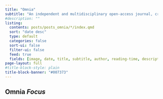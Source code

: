 ```yaml
---
title: "Omnia"
subtitle: "An independent and multidisciplinary open-access journal, created by Mauro Maver"
#description: ""
listing:
  contents: posts/posts_omnia/*/index.qmd
  sort: "date desc"
  type: default
  categories: false
  sort-ui: false
  filter-ui: false
  feed: true
  fields: [image, date, title, subtitle, author, reading-time, description]
page-layout: full
#title-block-style: plain
title-block-banner: "#007373" 
---
```


## Omnia *Focus*

